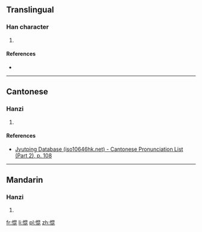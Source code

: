 ==Translingual==

===Han character===
{{Han char|rn=61|rad=心|as=08|sn=11|four=9601<sub>1</sub>|canj=心日心心 (PAPP)|ids=⿰[[忄]][[昆]]}}

# {{defn|Han|sort=心08}}

====References====
* {{Han ref|kx=0389.270|dkj=10752|dj=0723.130|hdz=42315.060|uh=60C3|ud=24771|bh=D563|bd=54627}}

----

==Cantonese==

===Hanzi===
{{yue-hanzi|jyut=[[gwan2]]|y=gwan2}}

# {{defn|lang=yue|sort=心08}}

====References====
* [http://www.iso10646hk.net/jp/document/download.jsp Jyutping Database (iso10646hk.net) - Cantonese Pronunciation List (Part 2), p. 108]

----

==Mandarin==

===Hanzi===
{{cmn-hanzi|pin=[[gǔn]] ([[gun3]])|wg=kun<sup>3</sup>}}

# {{defn|lang=cmn|sort=心08}}

[[fr:惃]]
[[li:惃]]
[[pl:惃]]
[[zh:惃]]